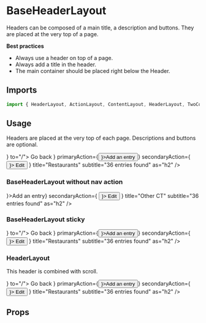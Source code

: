 <!--- HeaderLayout.stories.mdx --->


<Meta title="Design System/Layouts/HeaderLayout" component={HeaderLayout} />

# BaseHeaderLayout

Headers can be composed of a main title, a description and buttons. They are placed at the very top of a page. 

**Best practices**

- Always use a header on top of a page.
- Always add a title in the header.
- The main container should be placed right below the Header.


## Imports

```js
import { HeaderLayout, ActionLayout, ContentLayout, HeaderLayout, TwoColsLayout } from '@strapi/parts/HeaderLayout';
```


## Usage

Headers are placed at the very top of each page. Descriptions and buttons are optional.

<Canvas>
  <Story name="base">
    <Box background="neutral100">
      <BaseHeaderLayout
        navigationAction={
          <Link startIcon={<BackIcon />} to="/">
            Go back
          </Link>
        }
        primaryAction={<Button startIcon={<AddIcon />}>Add an entry</Button>}
        secondaryAction={
          <Button variant="tertiary" startIcon={<EditIcon />}>
            Edit
          </Button>
        }
        title="Restaurants"
        subtitle="36 entries found"
        as="h2"
      />
    </Box>
  </Story>
</Canvas>

### BaseHeaderLayout without nav action


<Canvas>
  <Story name="base without nav action">
    <Box background="neutral100">
      <BaseHeaderLayout
        primaryAction={<Button startIcon={<AddIcon />}>Add an entry</Button>}
        secondaryAction={
          <Button variant="tertiary" startIcon={<EditIcon />}>
            Edit
          </Button>
        }
        title="Other CT"
        subtitle="36 entries found"
        as="h2"
      />
    </Box>
  </Story>
</Canvas>

### BaseHeaderLayout sticky


<Canvas>
  <Story name="sticky">
    <Box background="neutral100">
      <BaseHeaderLayout
        sticky
        navigationAction={
          <Link startIcon={<BackIcon />} to="/">
            <VisuallyHidden>Go back</VisuallyHidden>
          </Link>
        }
        primaryAction={<Button startIcon={<AddIcon />}>Add an entry</Button>}
        secondaryAction={
          <Button variant="tertiary" startIcon={<EditIcon />}>
            Edit
          </Button>
        }
        title="Restaurants"
        subtitle="36 entries found"
        as="h2"
      />
    </Box>
  </Story>
</Canvas>

### HeaderLayout

This header is combined with scroll. 

<Canvas>
  <Story name="combined w/ scroll" parameters={{ layout: 'fullscreen' }}>
    <Box background="neutral100" style={{ height: 2000 }}>
      <HeaderLayout
        navigationAction={
          <Link startIcon={<BackIcon />} to="/">
            Go back
          </Link>
        }
        primaryAction={<Button startIcon={<AddIcon />}>Add an entry</Button>}
        secondaryAction={
          <Button variant="tertiary" startIcon={<EditIcon />}>
            Edit
          </Button>
        }
        title="Restaurants"
        subtitle="36 entries found"
        as="h2"
      />
    </Box>
  </Story>
</Canvas>


## Props

<ArgsTable of={HeaderLayout} />
